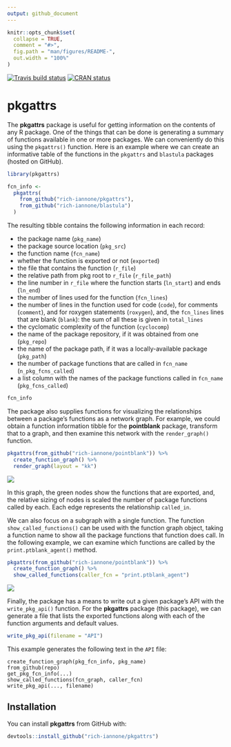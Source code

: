 ```yaml
---
output: github_document
---
```


<!-- README.md is generated from README.Rmd. Please edit that file -->

```r
knitr::opts_chunk$set(
  collapse = TRUE,
  comment = "#>",
  fig.path = "man/figures/README-",
  out.width = "100%"
)
```

[![Travis build status](https://travis-ci.org/rich-iannone/pkgattrs.svg?branch=master)](https://travis-ci.org/rich-iannone/pkgattrs)
[![CRAN status](https://www.r-pkg.org/badges/version/pkgattrs)](https://cran.r-project.org/package=pkgattrs)

# pkgattrs

The **pkgattrs** package is useful for getting information on the contents of any R package. One of the things that can be done is generating a summary of functions available in one or more packages. We can conveniently do this using the `pkgattrs()` function. Here is an example where we can create an informative table of the functions in the `pkgattrs` and `blastula` packages (hosted on GitHub).

```r
library(pkgattrs)

fcn_info <-
  pkgattrs(
    from_github("rich-iannone/pkgattrs"),
    from_github("rich-iannone/blastula")
  )
```

The resulting tibble contains the following information in each record:

- the package name (`pkg_name`)
- the package source location (`pkg_src`)
- the function name (`fcn_name`)
- whether the function is exported or not (`exported`)
- the file that contains the function (`r_file`)
- the relative path from pkg root to `r_file` (`r_file_path`) 
- the line number in `r_file` where the function starts (`ln_start`) and ends (`ln_end`)
- the number of lines used for the function (`fcn_lines`)
- the number of lines in the function used for code (`code`), for comments (`comment`), and for roxygen statements (`roxygen`), and, the `fcn_lines` lines that are blank (`blank`): the sum of all these is given in `total_lines`
- the cyclomatic complexity of the function (`cyclocomp`)
- the name of the package repository, if it was obtained from one (`pkg_repo`)
- the name of the package path, if it was a locally-available package (`pkg_path`)
- the number of package functions that are called in `fcn_name` (`n_pkg_fcns_called`)
- a list column with the names of the package functions called in `fcn_name` (`pkg_fcns_called`)

```r
fcn_info
```

The package also supplies functions for visualizing the relationships between a package's functions as a network graph. For example, we could obtain a function information tibble for the **pointblank** package, transform that to a graph, and then examine this network with the `render_graph()` function.

```r
pkgattrs(from_github("rich-iannone/pointblank")) %>%
  create_function_graph() %>%
  render_graph(layout = "kk")
```

<img src="man/figures/pointblank_graph.png">

In this graph, the green nodes show the functions that are exported, and, the relative sizing of nodes is scaled the number of package functions called by each. Each edge represents the relationship `called_in`.

We can also focus on a subgraph with a single function. The function `show_called_functions()` can be used with the function graph object, taking a function name to show all the package functions that function does call. In the following example, we can examine which functions are called by the `print.ptblank_agent()` method.

```r
pkgattrs(from_github("rich-iannone/pointblank")) %>%
  create_function_graph() %>%
  show_called_functions(caller_fcn = "print.ptblank_agent")
```

<img src="man/figures/pointblank_called_functions.png">

Finally, the package has a means to write out a given package's API with the `write_pkg_api()` function. For the **pkgattrs** package (this package), we can generate a file that lists the exported functions along with each of the function arguments and default values.

```r
write_pkg_api(filename = "API")
```

This example generates the following text in the `API` file:

```
create_function_graph(pkg_fcn_info, pkg_name)
from_github(repo)
get_pkg_fcn_info(...)
show_called_functions(fcn_graph, caller_fcn)
write_pkg_api(..., filename)
```

## Installation

You can install **pkgattrs** from GitHub with:

```r
devtools::install_github("rich-iannone/pkgattrs")
```
